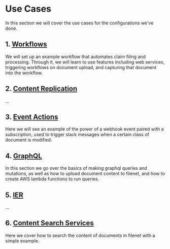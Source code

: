 # Use Cases

In this section we will cover the use cases for the configurations we've done.

## 1. [Workflows](/Uses/solution-filenet-workflow)

We will set up an example workflow that automates claim filing and processing. Through it, we will learn to use features including web services, triggering workflows on document upload, and capturing that document into the workflow. 

## 2. [Content Replication](/Uses/solution-filenet-async-replication)

...

## 3. [Event Actions](/Uses/solution-filenet-event-actions)

Here we will see an example of the power of a webhook event paired with a subscription, used to trigger slack messages when a certain class of document is modified.

## 4. [GraphQL](/Uses/solution-filenet-graphql)

In this section we go over the basics of making graphql queries and mutations, as well as how to upload document content to filenet, and how to create AWS lambda functions to run queries.

## 5. [IER](/Uses/IER)

...

## 6. [Content Search Services](/Uses/solution-filenet-content-search-services)

Here we cover how to search the content of documents in filenet with a simple example.